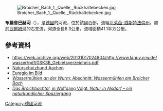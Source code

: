 [[Image:Broicher_Bach_1,_Quelle,_Rückhaltebecken.jpg|right]]

{{Coord|50|52|2.1|N|6|6|38.3|E|display=title}}

'''布羅舍巴赫河'''（{{lang-de|Broicher Bach}}），是[[德國|德國]]的河流，位於該國西部，流經[[北萊茵-威斯特法倫州|北萊茵-威斯特法倫州]]，屬於[[武爾姆河|武爾姆河]]的右支流，河道全長8.3公里，流域面積41.1平方公里。

==參考資料==
* https://web.archive.org/web/20131017024904/http://www.lanuv.nrw.de/wasser/pdf/GSK3B_Gebietsverzeichnis.pdf
* [http://www.nabu-aachen-land.de/betreute-gebiete/broicher-weiher Naturschutzbund Aachen] {{Wayback|url=http://www.nabu-aachen-land.de/betreute-gebiete/broicher-weiher |date=20200716153534 }}
* [http://www.euregio-im-bild.de/fotos/auenlanschaft-noppenberg-briochbachtal_Broichbachtal-201009-9.html Euregio im Bild] {{Wayback|url=http://www.euregio-im-bild.de/fotos/auenlanschaft-noppenberg-briochbachtal_Broichbachtal-201009-9.html |date=20200717053653 }}
* [http://limburg-bernd.de/Wassermuehle/Wurmmuehlen.htm ''Wassermühlen an der Wurm''; Abschnitt: ''Wassermühlen am Broicher Bach''] {{Wayback|url=http://limburg-bernd.de/Wassermuehle/Wurmmuehlen.htm |date=20181206184436 }}
* [http://www.wolfgang-voigt.de/%C3%BCber-mich/ver%C3%B6ffentlichungen/2-broichbachtal/ ''Das Broichbachtal'', in Wolfgang Voigt: ''Natur in Alsdorf – ein naturkundlicher Spaziergang''] {{Wayback|url=http://www.wolfgang-voigt.de/%C3%BCber-mich/ver%C3%B6ffentlichungen/2-broichbachtal/ |date=20200716191000 }}

{{Germany-geo-stub}}
[[Category:德國河流|Category:德國河流]]